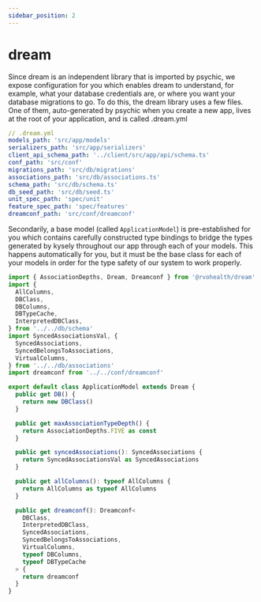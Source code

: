 ```yaml
---
sidebar_position: 2
---
```


# dream

Since dream is an independent library that is imported by psychic, we expose configuration for you which enables dream to understand, for example, what your database credentials are, or where you want your database migrations to go. To do this, the dream library uses a few files. One of them, auto-generated by psychic when you create a new app, lives at the root of your application, and is called .dream.yml

```yaml
// .dream.yml
models_path: 'src/app/models'
serializers_path: 'src/app/serializers'
client_api_schema_path: '../client/src/app/api/schema.ts'
conf_path: 'src/conf'
migrations_path: 'src/db/migrations'
associations_path: 'src/db/associations.ts'
schema_path: 'src/db/schema.ts'
db_seed_path: 'src/db/seed.ts'
unit_spec_path: 'spec/unit'
feature_spec_path: 'spec/features'
dreamconf_path: 'src/conf/dreamconf'
```

Secondarily, a base model (called `ApplicationModel`) is pre-established for you which contains carefully constructed type bindings to bridge the types generated by kysely throughout our app through each of your models. This happens automatically for you, but it must be the base class for each of your models in order for the type safety of our system to work properly.

```ts
import { AssociationDepths, Dream, Dreamconf } from '@rvohealth/dream'
import {
  AllColumns,
  DBClass,
  DBColumns,
  DBTypeCache,
  InterpretedDBClass,
} from '../../db/schema'
import SyncedAssociationsVal, {
  SyncedAssociations,
  SyncedBelongsToAssociations,
  VirtualColumns,
} from '../../db/associations'
import dreamconf from '../../conf/dreamconf'

export default class ApplicationModel extends Dream {
  public get DB() {
    return new DBClass()
  }

  public get maxAssociationTypeDepth() {
    return AssociationDepths.FIVE as const
  }

  public get syncedAssociations(): SyncedAssociations {
    return SyncedAssociationsVal as SyncedAssociations
  }

  public get allColumns(): typeof AllColumns {
    return AllColumns as typeof AllColumns
  }

  public get dreamconf(): Dreamconf<
    DBClass,
    InterpretedDBClass,
    SyncedAssociations,
    SyncedBelongsToAssociations,
    VirtualColumns,
    typeof DBColumns,
    typeof DBTypeCache
  > {
    return dreamconf
  }
}
```

